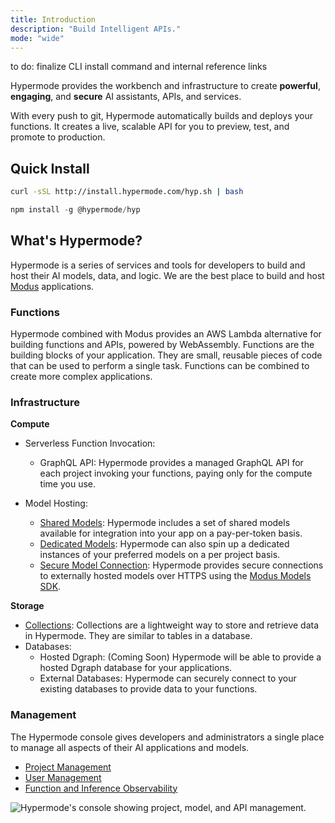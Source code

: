 ```yaml
---
title: Introduction
description: "Build Intelligent APIs."
mode: "wide"
---
```


<Warning>
  to do: finalize CLI install command and internal reference links
</Warning>

Hypermode provides the workbench and infrastructure to create **powerful**, **engaging**, and **secure** AI assistants, APIs, and services.

With every push to git, Hypermode automatically builds and deploys your functions. It creates a live, scalable API for you to preview, test, and promote to production.

## Quick Install

<CodeGroup>

```bash cURL
curl -sSL http://install.hypermode.com/hyp.sh | bash
```

```js npm
npm install -g @hypermode/hyp
```

</CodeGroup>

## What's Hypermode?

Hypermode is a series of services and tools for developers to build and host their AI models, data, and logic. We are the best place to build and host [Modus](https://hypermode-modus-docs.mintlify.app/modus/overview) applications.

### Functions

Hypermode combined with Modus provides an AWS Lambda alternative for building functions and APIs, powered by WebAssembly. Functions are the building blocks of your application. They are small, reusable pieces of code that can be used to perform a single task. Functions can be combined to create more complex applications.

### Infrastructure

**Compute**

- Serverless Function Invocation:

  - GraphQL API: Hypermode provides a managed GraphQL API for each project invoking your functions, paying only for the compute time you use.

- Model Hosting:
  - [Shared Models](https://hypermode-modus-docs.mintlify.app/hosted-models#shared-models_): Hypermode includes a set of shared models available for integration into your app on a pay-per-token basis.
  - [Dedicated Models](https://hypermode-modus-docs.mintlify.app/hosted-models): Hypermode can also spin up a dedicated instances of your preferred models on a per project basis.
  - [Secure Model Connection](https://hypermode-modus-docs.mintlify.app/modus/sdk/models#models): Hypermode provides secure connections to externally hosted models over HTTPS using the [Modus Models SDK](https://hypermode-modus-docs.mintlify.app/modus/sdk/models#import-from-the-sdk).

**Storage**

- [Collections](https://hypermode-modus-docs.mintlify.app/modus/app-manifest#collections): Collections are a lightweight way to store and retrieve data in Hypermode. They are similar to tables in a database.
- Databases:
  - Hosted Dgraph: (Coming Soon) Hypermode will be able to provide a hosted Dgraph database for your applications.
  - External Databases: Hypermode can securely connect to your existing databases to provide data to your functions.

### Management

The Hypermode console gives developers and administrators a single place to manage all aspects of their AI applications and models.

- [Project Management](https://hypermode-modus-docs.mintlify.app/modify-project)
- [User Management](https://hypermode-modus-docs.mintlify.app/user-management)
- [Function and Inference Observability](https://hypermode-modus-docs.mintlify.app/observe-functions)

<Frame>
  <img
    className="block"
    src="/images/console-screenshot.png"
    alt="Hypermode's console showing project, model, and API management."
  />
</Frame>
